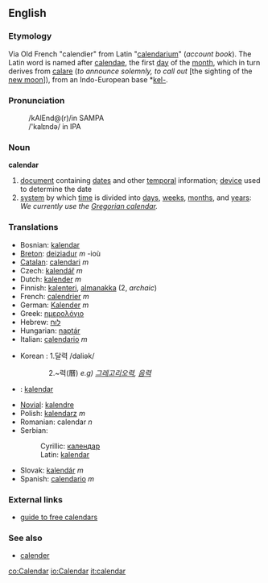 ==English==

===Etymology===
Via Old French "calendier" from Latin "[[calendarium]]" (''account book''). The Latin word is named after [[calendae]], the first [[day]] of the [[month]], which in turn derives from [[calare]] (''to announce solemnly, to call out'' [the sighting of the [[new moon]]<nowiki>]</nowiki>), from an Indo-European base *[[kel-]].

===Pronunciation===
:/kAlEnd@(r)/in SAMPA
:/'kal&#618;nd&#601;/ in IPA

===Noun===
{{wikipedia}}
'''calendar'''
# [[document]] containing [[date]]s and other [[temporal]] information; [[device]] used to determine the date
# [[system]] by which [[time]] is divided into [[day]]s, [[week]]s, [[month]]s, and [[year]]s: ''We currently use the [[Gregorian calendar]].''

===Translations===
{{top}}
*Bosnian: [[kalendar#Bosnian|kalendar]] {{m}}
*[[Breton]]: [[deiziadur]] ''m'' -ioù
*[[Catalan]]: [[calendari]] ''m''
*Czech: [[kalendář]] ''m''
*Dutch: [[kalender]] ''m''
*Finnish: [[kalenteri]], [[almanakka]] (2, ''archaic'')
*French: [[calendrier]] ''m''
*German: [[Kalender]] ''m''
*Greek: [[ημερολόγιο]]
*Hebrew: [[לוח]]
*Hungarian: [[naptár]]
*Italian: [[calendario]] ''m''
{{mid}}
*Korean : 1.달력 /daliək/ 
:::2.~력(曆)   ''e.g) [[Gregorian calendar|그레고리오력]], [[Lunar calendar|음력]]''
*{{ms}}: [[kalendar]]
*[[Novial]]: [[kalendre]]
*Polish: [[kalendarz]] ''m''
*Romanian: calendar ''n''
*Serbian:
*:Cyrillic: [[календар#Serbian|календар]] {{m}}
*:Latin: [[kalendar#Serbian|kalendar]] {{m}}
*Slovak: [[kalendár]] ''m''
*Spanish: [[calendario]] ''m''
{{bottom}}

===External links===
*[http://www.smart-info-guide.com/free-calendars guide to free calendars]

===See also===
*[[calender]]

[[co:Calendar]]
[[io:Calendar]]
[[it:calendar]]